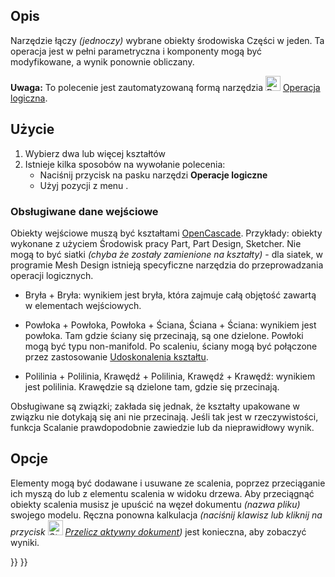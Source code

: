 <languages/>

{{Docnav/pl
|[[Part_Cut/pl|Wytnij]]
|[[Part_Common/pl|Część wspólna]]
|[[Part_Workbench/pl|środowisko pracy Część]]
|IconL=Part_Cut.svg
|IconR=Part_Common.svg
|IconC=Workbench_Part.svg
}}

{{GuiCommand/pl
|Name=Part Fuse
|Name/pl=Część: Połączenie
|MenuLocation=Część → Operacje logiczne → Połączenie
|Workbenches=[[Part_Workbench/pl|Część]]
|SeeAlso=[[Part_Cut/pl|Wytnij]], [[Part_Common/pl|Część wspólna]], [[Part_Boolean/pl|Operacja logiczna]]
}}

<span id="Description"></span>
==Opis==

Narzędzie {{Button|[[Image:Part_Fuse.svg|24px|link=Part_Fuse/pl]] '''Połączenie'''}} łączy ''(jednoczy)'' wybrane obiekty środowiska Części w jeden. Ta operacja jest w pełni parametryczna i komponenty mogą być modyfikowane, a wynik ponownie obliczany.

'''Uwaga:''' To polecenie jest zautomatyzowaną formą narzędzia [[Image:Part_Boolean.svg|24px|link=Part_Boolean/pl]] [[Part_Boolean/pl|Operacja logiczna]].

<span id="Usage"></span>
==Użycie==

# Wybierz dwa lub więcej kształtów
# Istnieje kilka sposobów na wywołanie polecenia:
#* Naciśnij przycisk {{Button|[[Image:Part_Fuse.svg|16px|link=Part_Fuse/pl]] Połączenie}} na pasku narzędzi '''Operacje logiczne'''
#* Użyj pozycji z menu {{MenuCommand|Część → Operacje logiczne → Połączenie}}.

<span id="Supported_inputs"></span>
===Obsługiwane dane wejściowe===

Obiekty wejściowe muszą być kształtami [[OpenCASCADE/pl|OpenCascade]]. Przykłady: obiekty wykonane z użyciem Środowisk pracy Part, Part Design, Sketcher. Nie mogą to być siatki ''(chyba że zostały zamienione na kształty)'' - dla siatek, w programie Mesh Design istnieją specyficzne narzędzia do przeprowadzania operacji logicznych.

* Bryła + Bryła: wynikiem jest bryła, która zajmuje całą objętość zawartą w elementach wejściowych.

* Powłoka + Powłoka, Powłoka + Ściana, Ściana + Ściana: wynikiem jest powłoka. Tam gdzie ściany się przecinają, są one dzielone. Powłoki mogą być typu non-manifold. Po scaleniu, ściany mogą być połączone przez zastosowanie [[Part_RefineShape/pl|Udoskonalenia kształtu]].

* Polilinia + Polilinia, Krawędź + Polilinia, Krawędź + Krawędź: wynikiem jest polilinia. Krawędzie są dzielone tam, gdzie się przecinają. 

Obsługiwane są związki; zakłada się jednak, że kształty upakowane w związku nie dotykają się ani nie przecinają. Jeśli tak jest w rzeczywistości, funkcja Scalanie prawdopodobnie zawiedzie lub da nieprawidłowy wynik.

<span id="Options"></span>
==Opcje==

Elementy mogą być dodawane i usuwane ze scalenia, poprzez przeciąganie ich myszą do lub z elementu scalenia w widoku drzewa. Aby przeciągnąć obiekty scalenia musisz je upuścić na węzeł dokumentu ''(nazwa pliku)'' swojego modelu. Ręczna ponowna kalkulacja ''(naciśnij klawisz {{KEY|F5}} lub kliknij na przycisk [[Image:Std_Refresh.svg|24px]] [[Std_Refresh/pl|Przelicz aktywny dokument]])'' jest konieczna, aby zobaczyć wyniki. 


{{Docnav/pl
|[[Part_Cut/pl|Wytnij]]
|[[Part_Common/pl|Część wspólna]]
|[[Part_Workbench/pl|środowisko pracy Część]]
|IconL=Part_Cut.svg
|IconR=Part_Common.svg
|IconC=Workbench_Part.svg
}}

{{Part_Tools_navi{{#translation:}}}}
{{Userdocnavi{{#translation:}}}}